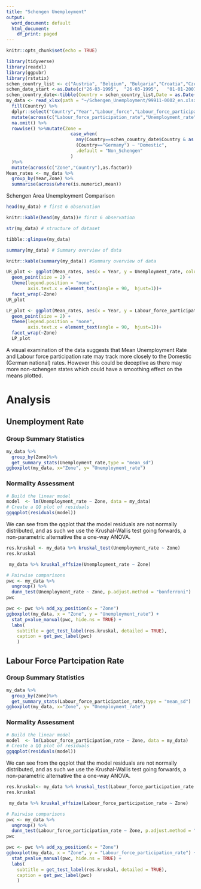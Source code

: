 ```yaml
---
title: "Schengen Unemployment"
output:
  word_document: default
  html_document:
    df_print: paged
---
```


```r
knitr::opts_chunk$set(echo = TRUE)
```

```r
library(tidyverse)
library(readxl)
library(ggpubr)
library(rstatix)
schen_country_list <- c("Austria", "Belgium", "Bulgaria","Croatia","Czechia","Cyprus","Denmark","Estonia","Finland","France","Germany","Greece","Hungary","Iceland","Italy","Latvia","Liechtenstein","Lithuania","Luxembourg","Malta","Netherlands","Norway","Poland","Portugal","Romania","Slovakia","Slovenia","Spain","Sweden","Switzerland")
schen_date_start <-as.Date(c("26-03-1995",	"26-03-1995",	"01-01-2007",	"01-07-2013",	"01-05-2004",	"01-05-2004",	"26-03-1995",	"01-05-2004",	"26-03-1995",	"26-03-1995",	"26-03-1995",	"26-03-1995",	"01-05-2004",	"25-03-2001",	"26-03-1995",	"01-05-2004",	"19-12-2011",	"01-05-2004",	"26-03-1995",	"01-05-2004",	"26-03-1995",	"25-03-2001",	"01-05-2004",	"26-03-1995",	"01-01-2007",	"01-05-2004",	"01-05-2004",	"26-03-1995",	"26-03-1995",	"12-12-2008"), "%d-%m-%Y")
schen_country_date<-tibble(Country = schen_country_list,Date = as.Date(schen_date_start))
my_data <- read_xlsx(path = "~/Schengen_Unemployment/99911-0002_en.xlsx",skip=4,col_names = c("Country","Year","Labour_force",	"Labour_force_participation_rate",	"Rate_of_self-employed_persons",	"Unemployment_rate", "Long-term_unemployment_rate",	"Youth_unemployment_rate",	"Hourly_compensation_costs_in_manufacturing"))%>%
  fill(Country) %>%
  dplyr::select("Country","Year","Labour_force","Labour_force_participation_rate","Unemployment_rate")%>%
  mutate(across(c("Labour_force_participation_rate","Unemployment_rate","Labour_force"),as.double))%>%
  na.omit() %>%
  rowwise() %>%mutate(Zone = 
                        case_when(
                          any(Country==schen_country_date$Country & as.numeric(Year) >= as.numeric(format(schen_country_date$Date,'%Y'))& Country!="Germany") ~ "Schengen",
                          (Country=="Germany") ~ "Domestic",
                          .default = "Non_Schengen"
                        )
  )%>%
  mutate(across(c("Zone","Country"),as.factor))
Mean_rates <- my_data %>%
  group_by(Year,Zone) %>%
  summarise(across(where(is.numeric),mean))
```

Schengen Area Unemployment Comparison

```r
head(my_data) # first 6 observation
```
```r
knitr::kable(head(my_data))# first 6 observation
```
```r
str(my_data) # structure of dataset
```
```r
tibble::glimpse(my_data)
```
```r
summary(my_data) # Summary overview of data
```
```r
knitr::kable(summary(my_data)) #Summary overview of data
```
```r
UR_plot <- ggplot(Mean_rates, aes(x = Year, y = Unemployment_rate, colour = Zone )) +
  geom_point(size = 2) +
  theme(legend.position = "none",
        axis.text.x = element_text(angle = 90,  hjust=1))+
  facet_wrap(~Zone)
UR_plot

LP_plot <- ggplot(Mean_rates, aes(x = Year, y = Labour_force_participation_rate, colour = Zone )) +
  geom_point(size = 2) +
  theme(legend.position = "none",
        axis.text.x = element_text(angle = 90,  hjust=1))+
  facet_wrap(~Zone)
  LP_plot

```
A visual examination of the data suggests that Mean Unemployment Rate and Labour force participation rate may track more closely to the Domestic (German national) rates. However this could be deceptive as there may more non-schengen states which could have a smoothing effect on the means plotted.

# Analysis

## Unemployment Rate

### Group Summary Statistics

```r
my_data %>%
  group_by(Zone)%>%
  get_summary_stats(Unemployment_rate,type = "mean_sd")
ggboxplot(my_data, x="Zone", y= "Unemployment_rate")
```

### Normality Assessment

```r
# Build the linear model
model  <- lm(Unemployment_rate ~ Zone, data = my_data)
# Create a QQ plot of residuals
ggqqplot(residuals(model))
```

We can see from the qqplot that the model residuals are not normally distributed, and as such we use the Krushal-Wallis test going forwards, a non-parametric alternative the a one-way ANOVA.


```r
res.kruskal <- my_data %>% kruskal_test(Unemployment_rate ~ Zone)
res.kruskal
```

```r
 my_data %>% kruskal_effsize(Unemployment_rate ~ Zone)
```



```r
# Pairwise comparisons
pwc <- my_data %>% 
  ungroup() %>%
  dunn_test(Unemployment_rate ~ Zone, p.adjust.method = "bonferroni")
pwc
```

```r
pwc <- pwc %>% add_xy_position(x = "Zone")
ggboxplot(my_data, x = "Zone", y = "Unemployment_rate") +
  stat_pvalue_manual(pwc, hide.ns = TRUE) +
  labs(
    subtitle = get_test_label(res.kruskal, detailed = TRUE),
    caption = get_pwc_label(pwc)
    )
```
## Labour Force Partcipation Rate

### Group Summary Statistics


```r
my_data %>%
  group_by(Zone)%>%
  get_summary_stats(Labour_force_participation_rate,type = "mean_sd")
ggboxplot(my_data, x="Zone", y= "Unemployment_rate")
```

### Normality Assessment

```r
# Build the linear model
model  <- lm(Labour_force_participation_rate ~ Zone, data = my_data)
# Create a QQ plot of residuals
ggqqplot(residuals(model))
```

We can see from the qqplot that the model residuals are not normally distributed, and as such we use the Krushal-Wallis test going forwards, a non-parametric alternative the a one-way ANOVA.


```r
res.kruskal<- my_data %>% kruskal_test(Labour_force_participation_rate ~ Zone)
res.kruskal
```

```r
 my_data %>% kruskal_effsize(Labour_force_participation_rate ~ Zone)
```



```r
# Pairwise comparisons
pwc <- my_data %>% 
  ungroup() %>%
  dunn_test(Labour_force_participation_rate ~ Zone, p.adjust.method = "bonferroni")
pwc
```
```r
pwc <- pwc %>% add_xy_position(x = "Zone")
ggboxplot(my_data, x = "Zone", y = "Labour_force_participation_rate") +
  stat_pvalue_manual(pwc, hide.ns = TRUE) +
  labs(
    subtitle = get_test_label(res.kruskal, detailed = TRUE),
    caption = get_pwc_label(pwc)
    )
```
